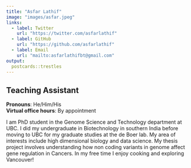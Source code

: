 ```yaml
---
title: "Asfar Lathif"
image: "images/asfar.jpeg"
links:
  - label: Twitter
    url: "https://twitter.com/asfarlathif"
  - label: GitHub
    url: "https://github.com/asfarlathif"
  - label: Email
    url: "mailto:asfarlathifbt@gmail.com"
output:
  postcards::trestles
---
```

 
## Teaching Assistant

**Pronouns**: He/Him/His  
**Virtual office hours**: By appointment

I am PhD student in the Genome Science and Technology department at UBC. I did my undergraduate in Biotechnology in southern India before moving to UBC for my graduate studies at the de Boer lab. My area of interests include high dimensional biology and data science. My thesis project involves understanding how non coding variants in genome affect gene regulation in Cancers. In my free time I enjoy cooking and exploring Vancouver!
